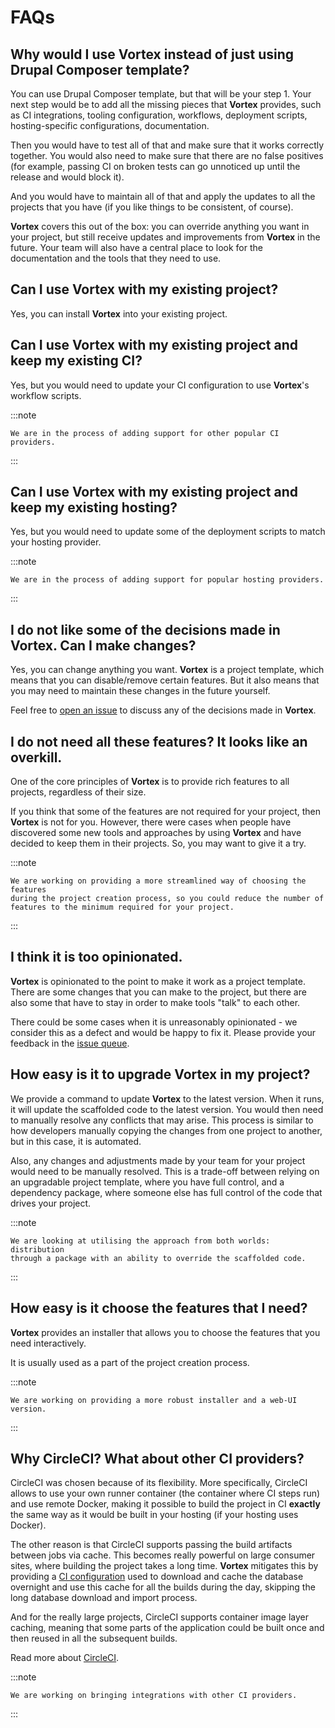 # FAQs

## Why would I use **Vortex** instead of just using Drupal Composer template?

You can use Drupal Composer template, but that will be your step 1. Your next
step would be to add all the missing pieces that **Vortex** provides,
such as CI integrations, tooling configuration, workflows, deployment scripts,
hosting-specific configurations, documentation.

Then you would have to test all of that and make sure that it works correctly
together. You would also need to make sure that  there are no false positives
(for example, passing CI on broken tests can go unnoticed up until the release
and would block it).

And you would have to maintain all of that and apply the updates to all the
projects that you have (if you like things to be consistent, of course).

**Vortex** covers this out of the box: you can override anything
you want in your project, but still receive updates and improvements from
**Vortex** in the future. Your team will also have a central place to
look for the documentation and the tools that they need to use.

## Can I use **Vortex** with my existing project?

Yes, you can install **Vortex** into your existing project.

## Can I use **Vortex** with my existing project and keep my existing CI?

Yes, but you would need to update your CI configuration to use **Vortex**'s
workflow scripts.

:::note

    We are in the process of adding support for other popular CI providers.

:::

## Can I use **Vortex** with my existing project and keep my existing hosting?

Yes, but you would need to update some of the deployment scripts to match your
hosting provider.

:::note

    We are in the process of adding support for popular hosting providers.

:::

## I do not like some of the decisions made in **Vortex**. Can I make changes?

Yes, you can change anything you want. **Vortex** is a project template,
which means that you can disable/remove certain features. But it also means that
you may need to maintain these changes in the future yourself.

Feel free to [open an issue](https://github.com/drevops/vortex/issues) to
discuss any of the decisions made in **Vortex**.

## I do not need all these features? It looks like an overkill.

One of the core principles of **Vortex** is to provide
rich features to all projects, regardless of their size.

If you think that some of the features are not required for your project, then
**Vortex** is not for you. However, there were cases when people have
discovered some new tools and approaches by using **Vortex** and have
decided to keep them in their projects. So, you may want to give it a try.

:::note

    We are working on providing a more streamlined way of choosing the features
    during the project creation process, so you could reduce the number of
    features to the minimum required for your project.

:::

## I think it is too opinionated.

**Vortex** is opinionated to the point to make it work as a project
template. There are some changes that you can make to the project, but there
are also some that have to stay in order to make tools "talk" to each other.

There could be some cases when it is unreasonably opinionated - we consider this
as a defect and would be happy to fix it. Please provide your feedback in the
[issue queue](https://github.com/drevops/vortex/issues).

## How easy is it to upgrade **Vortex** in my project?

We provide a command to update **Vortex** to the latest version. When it
runs, it will update the scaffolded code to the latest version. You would then
need to manually resolve any conflicts that may arise. This process is similar
to how developers manually copying the changes from one project to another, but
in this case, it is automated.

Also, any changes and adjustments made by your team for your project would need
to be manually resolved. This is a trade-off between relying on an upgradable
project template, where you have full control, and a dependency package, where
someone else has full control of the code that drives your project.

:::note

    We are looking at utilising the approach from both worlds: distribution
    through a package with an ability to override the scaffolded code.

:::

## How easy is it choose the features that I need?

**Vortex** provides an installer that allows you to choose the features
that you need interactively.

It is usually used as a part of the project creation process.

:::note

    We are working on providing a more robust installer and a web-UI version.

:::

## Why CircleCI? What about other CI providers?

CircleCI was chosen because of its flexibility. More specifically, CircleCI
allows to use your own runner container (the container where CI steps run) and
use remote Docker, making it possible to build the project in CI **exactly** the
same way as it would be built in your hosting (if your hosting uses Docker).

The other reason is that CircleCI supports passing the build artifacts between
jobs via cache. This becomes really powerful on large consumer sites, where
building the project takes a long time. **Vortex** mitigates this by
providing a [CI configuration](https://github.com/drevops/vortex/blob/develop/.circleci/config.yml)
used to download and cache the database overnight and use this cache for all
the builds during the day, skipping the long database download and import
process.

And for the really large projects, CircleCI supports container image layer
caching, meaning that some parts of the application could be built once and then
reused in all the subsequent builds.

Read more about [CircleCI](../ci/circleci.mdx).

:::note

    We are working on bringing integrations with other CI providers.

:::
